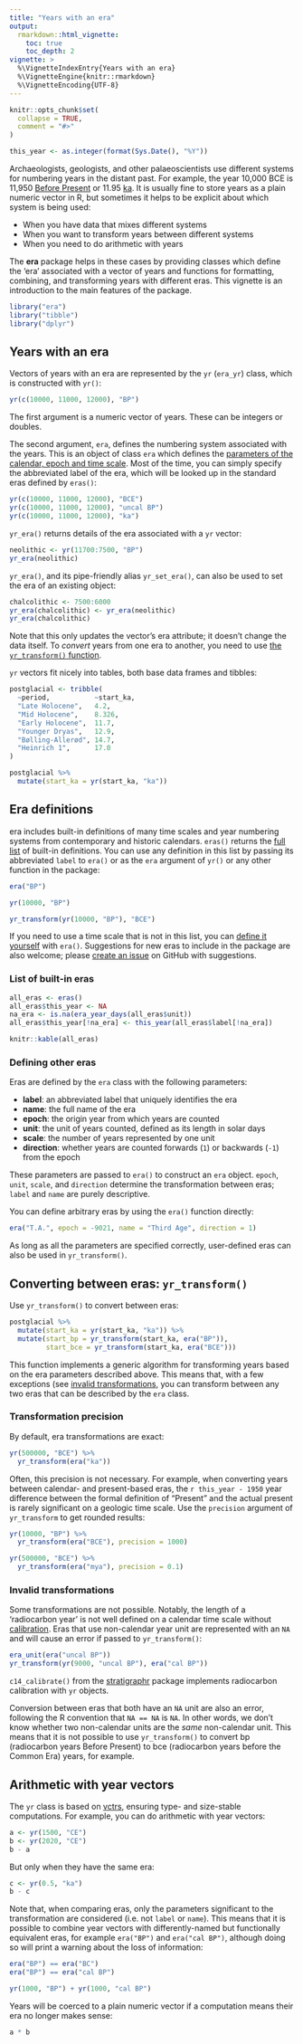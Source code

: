 ```yaml
---
title: "Years with an era"
output: 
  rmarkdown::html_vignette:
    toc: true
    toc_depth: 2
vignette: >
  %\VignetteIndexEntry{Years with an era}
  %\VignetteEngine{knitr::rmarkdown}
  %\VignetteEncoding{UTF-8}
---
```


```r
knitr::opts_chunk$set(
  collapse = TRUE,
  comment = "#>"
)
```

```r
this_year <- as.integer(format(Sys.Date(), "%Y"))
```

Archaeologists, geologists, and other palaeoscientists use different systems for numbering years in the distant past.
For example, the year 10,000 BCE is 11,950 [Before Present](https://en.wikipedia.org/wiki/Before_Present) or 11.95 [ka](https://en.wikipedia.org/wiki/Year#Symbols).
It is usually fine to store years as a plain numeric vector in R, but sometimes it helps to be explicit about which system is being used:

* When you have data that mixes different systems
* When you want to transform years between different systems
* When you need to do arithmetic with years

The **era** package helps in these cases by providing classes which define the 'era' associated with a vector of years and functions for formatting, combining, and transforming years with different eras.
This vignette is an introduction to the main features of the package.

```r
library("era")
library("tibble")
library("dplyr")
```

## Years with an era {#yr}

Vectors of years with an era are represented by the `yr` (`era_yr`) class, which is constructed with `yr()`:

```r
yr(c(10000, 11000, 12000), "BP")
```

The first argument is a numeric vector of years.
These can be integers or doubles.

The second argument, `era`, defines the numbering system associated with the years.
This is an object of class `era` which defines the [parameters of the calendar, epoch and time scale](#era).
Most of the time, you can simply specify the abbreviated label of the era, which will be looked up in the standard eras defined by `eras()`:

```r
yr(c(10000, 11000, 12000), "BCE")
yr(c(10000, 11000, 12000), "uncal BP")
yr(c(10000, 11000, 12000), "ka")
```

`yr_era()` returns details of the era associated with a `yr` vector:

```r
neolithic <- yr(11700:7500, "BP")
yr_era(neolithic)
```

`yr_era()`, and its pipe-friendly alias `yr_set_era()`, can also be used to set the era of an existing object:

```r
chalcolithic <- 7500:6000
yr_era(chalcolithic) <- yr_era(neolithic)
yr_era(chalcolithic)
```

Note that this only updates the vector's era attribute; it doesn't change the data itself.
To *convert* years from one era to another, you need to use [the `yr_transform()` function](#yr_transform).

`yr` vectors fit nicely into tables, both base data frames and tibbles:

```r
postglacial <- tribble(
  ~period,           ~start_ka,
  "Late Holocene",   4.2,
  "Mid Holocene",    8.326,
  "Early Holocene",  11.7,
  "Younger Dryas",   12.9,
  "Bølling-Allerød", 14.7,
  "Heinrich 1",      17.0
)

postglacial %>% 
  mutate(start_ka = yr(start_ka, "ka"))
```

## Era definitions {#era}

era includes built-in definitions of many time scales and year numbering systems from contemporary and historic calendars.
`eras()` returns the [full list](#era-list) of built-in definitions. 
You can use any definition in this list by passing its abbreviated `label` to `era()` or as the `era` argument of `yr()` or any other function in the package:

```r
era("BP")

yr(10000, "BP")

yr_transform(yr(10000, "BP"), "BCE")
```

If you need to use a time scale that is not in this list, you can [define it yourself](#era-definition) with `era()`.
Suggestions for new eras to include in the package are also welcome; please [create an issue](https://github.com/joeroe/era/issues) on GitHub with suggestions.

### List of built-in eras {#era-list}

```r
all_eras <- eras() 
all_eras$this_year <- NA
na_era <- is.na(era_year_days(all_eras$unit))
all_eras$this_year[!na_era] <- this_year(all_eras$label[!na_era])

knitr::kable(all_eras)
```

### Defining other eras

Eras are defined by the `era` class with the following parameters:

* **label**: an abbreviated label that uniquely identifies the era
* **name**: the full name of the era
* **epoch**: the origin year from which years are counted
* **unit**: the unit of years counted, defined as its length in solar days
* **scale**: the number of years represented by one unit
* **direction**: whether years are counted forwards (`1`) or backwards (`-1`) from the epoch

These parameters are passed to `era()` to construct an `era` object.
`epoch`, `unit`, `scale`, and `direction` determine the transformation between eras;
`label` and `name` are purely descriptive.

You can define arbitrary eras by using the `era()` function directly:

```r
era("T.A.", epoch = -9021, name = "Third Age", direction = 1)
```

As long as all the parameters are specified correctly, user-defined eras can also be used in `yr_transform()`.

## Converting between eras: `yr_transform()` {#yr_transform}

Use `yr_transform()` to convert between eras:

```r
postglacial %>% 
  mutate(start_ka = yr(start_ka, "ka")) %>% 
  mutate(start_bp = yr_transform(start_ka, era("BP")),
         start_bce = yr_transform(start_ka, era("BCE")))
```

This function implements a generic algorithm for transforming years based on the era parameters described above.
This means that, with a few exceptions (see [invalid transformations](#invalidtransform), you can transform between any two eras that can be described by the `era` class.

### Transformation precision

By default, era transformations are exact:

```r
yr(500000, "BCE") %>% 
  yr_transform(era("ka"))
```

Often, this precision is not necessary.
For example, when converting years between calendar- and present-based eras, the `r this_year - 1950` year difference between the formal definition of "Present" and the actual present is rarely significant on a geologic time scale.
Use the `precision` argument of `yr_transform` to get rounded results:

```r
yr(10000, "BP") %>% 
  yr_transform(era("BCE"), precision = 1000)

yr(500000, "BCE") %>% 
  yr_transform(era("mya"), precision = 0.1)
```

### Invalid transformations {#invalidtransform}

Some transformations are not possible.
Notably, the length of a 'radiocarbon year' is not well defined on a calendar time scale without [calibration](https://en.wikipedia.org/wiki/Radiocarbon_calibration).
Eras that use non-calendar year unit are represented with an `NA` and will cause an error if passed to `yr_transform()`:

```r
era_unit(era("uncal BP"))
yr_transform(yr(9000, "uncal BP"), era("cal BP"))
```

`c14_calibrate()` from the [stratigraphr](https://stratigraphr.joeroe.io) package implements radiocarbon calibration with `yr` objects.

Conversion between eras that both have an `NA` unit are also an error, following the R convention that `NA == NA` is `NA`.
In other words, we don't know whether two non-calendar units are the *same* non-calendar unit.
This means that it is not possible to use `yr_transform()` to convert bp (radiocarbon years Before Present) to bce (radiocarbon years before the Common Era) years, for example.

## Arithmetic with year vectors {#arithmetic}

The `yr` class is based on [vctrs](https://vctrs.r-lib.org/), ensuring type- and size-stable computations.
For example, you can do arithmetic with year vectors:

```r
a <- yr(1500, "CE")
b <- yr(2020, "CE")
b - a
```

But only when they have the same era:

```r
c <- yr(0.5, "ka")
b - c
```

Note that, when comparing eras, only the parameters significant to the transformation are considered (i.e. not `label` or `name`).
This means that it is possible to combine year vectors with differently-named but functionally equivalent eras, for example `era("BP")` and `era("cal BP")`, although doing so will print a warning about the loss of information:

```r
era("BP") == era("BC")
era("BP") == era("cal BP")

yr(1000, "BP") + yr(1000, "cal BP")
```


Years will be coerced to a plain numeric vector if a computation means their era no longer makes sense:

```r
a * b
```
